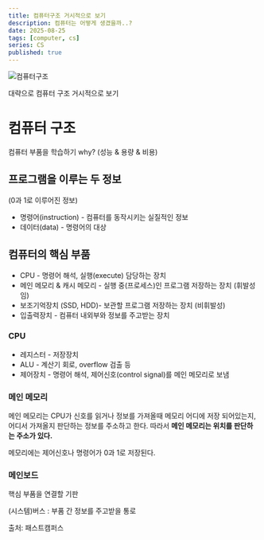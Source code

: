 ```yaml
---
title: 컴퓨터구조 거시적으로 보기
description: 컴퓨터는 어떻게 생겼을까..?
date: 2025-08-25
tags: [computer, cs]
series: CS
published: true
---
```


![컴퓨터구조](https://github.com/thdtjdgml415/next-blog/blob/main/assets/img/cs/computer/comuter.webp?raw=true)

대략으로 컴퓨터 구조 거시적으로 보기

# 컴퓨터 구조

컴퓨터 부품을 학습하기 why? (성능 & 용량 & 비용)

## 프로그램을 이루는 두 정보

(0과 1로 이루어진 정보)

- 명령어(instruction) - 컴퓨터를 동작시키는 실질적인 정보
- 데이터(data) - 명령어의 대상

## 컴퓨터의 핵심 부품

- CPU - 명령어 해석, 실행(execute) 담당하는 장치
- 메인 메모리 & 캐시 메모리 - 실행 중(프로세스)인 프로그램 저장하는 장치 (휘발성임)
- 보조기억장치 (SSD, HDD)- 보관할 프로그램 저장하는 장치 (비휘발성)
- 입출력장치 - 컴퓨터 내외부와 정보를 주고받는 장치

### CPU

- 레지스터 - 저장장치
- ALU - 계산기 회로, overflow 검출 등
- 제어장치 - 명령어 해석, 제어신호(control signal)를 메인 메모리로 보냄

### 메인 메모리

메인 메모리는 CPU가 신호를 읽거나 정보를 가져올때 메모리 어디에 저장 되어있는지, 어디서 가져올지 판단하는 정보를 주소하고 한다. 따라서 **메인 메모리는 위치를 판단하는 주소가 있다.**

메모리에는 제어신호나 명령어가 0과 1로 저장된다.

### 메인보드

핵심 부품을 연결할 기판

(시스템)버스 : 부품 간 정보를 주고받을 통로

출처: 패스트캠퍼스

